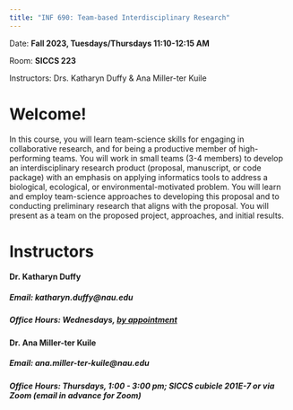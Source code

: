 ```yaml
---
title: "INF 690: Team-based Interdisciplinary Research"
---
```


Date: **Fall 2023, Tuesdays/Thursdays 11:10-12:15 AM**

Room: **SICCS 223**

Instructors: Drs. Katharyn Duffy & Ana Miller-ter Kuile

# Welcome!

In this course, you will learn team-science skills for engaging in collaborative research, and for being a productive member of high-performing teams. You will work in small teams (3-4 members) to develop an interdisciplinary research product (proposal, manuscript, or code package) with an emphasis on applying informatics tools to address a biological, ecological, or environmental-motivated problem. You will learn and employ team-science approaches to developing this proposal and to conducting preliminary research that aligns with the proposal. You will present as a team on the proposed project, approaches, and initial results.

# Instructors

#### Dr. Katharyn Duffy

##### Email: katharyn.duffy\@nau.edu

##### Office Hours: Wednesdays, [by appointment](https://calendly.com/katharynduffy/team-based-office-hours)

#### Dr. Ana Miller-ter Kuile

##### Email: ana.miller-ter-kuile\@nau.edu

##### Office Hours: Thursdays, 1:00 - 3:00 pm; SICCS cubicle 201E-7 or via Zoom (email in advance for Zoom)

\

# 
